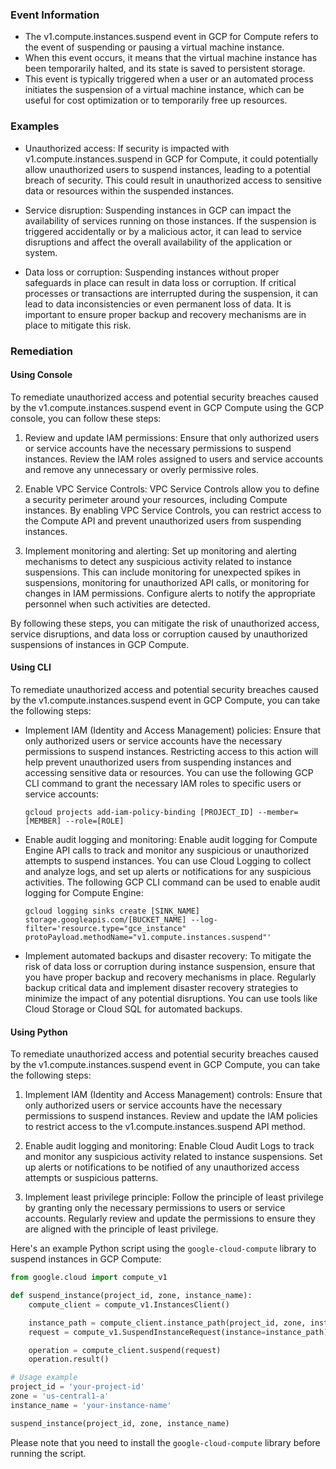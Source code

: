 
### Event Information

- The v1.compute.instances.suspend event in GCP for Compute refers to the event of suspending or pausing a virtual machine instance.
- When this event occurs, it means that the virtual machine instance has been temporarily halted, and its state is saved to persistent storage.
- This event is typically triggered when a user or an automated process initiates the suspension of a virtual machine instance, which can be useful for cost optimization or to temporarily free up resources.


### Examples

- Unauthorized access: If security is impacted with v1.compute.instances.suspend in GCP for Compute, it could potentially allow unauthorized users to suspend instances, leading to a potential breach of security. This could result in unauthorized access to sensitive data or resources within the suspended instances.

- Service disruption: Suspending instances in GCP can impact the availability of services running on those instances. If the suspension is triggered accidentally or by a malicious actor, it can lead to service disruptions and affect the overall availability of the application or system.

- Data loss or corruption: Suspending instances without proper safeguards in place can result in data loss or corruption. If critical processes or transactions are interrupted during the suspension, it can lead to data inconsistencies or even permanent loss of data. It is important to ensure proper backup and recovery mechanisms are in place to mitigate this risk.

### Remediation

#### Using Console

To remediate unauthorized access and potential security breaches caused by the v1.compute.instances.suspend event in GCP Compute using the GCP console, you can follow these steps:

1. Review and update IAM permissions: Ensure that only authorized users or service accounts have the necessary permissions to suspend instances. Review the IAM roles assigned to users and service accounts and remove any unnecessary or overly permissive roles.

2. Enable VPC Service Controls: VPC Service Controls allow you to define a security perimeter around your resources, including Compute instances. By enabling VPC Service Controls, you can restrict access to the Compute API and prevent unauthorized users from suspending instances.

3. Implement monitoring and alerting: Set up monitoring and alerting mechanisms to detect any suspicious activity related to instance suspensions. This can include monitoring for unexpected spikes in suspensions, monitoring for unauthorized API calls, or monitoring for changes in IAM permissions. Configure alerts to notify the appropriate personnel when such activities are detected.

By following these steps, you can mitigate the risk of unauthorized access, service disruptions, and data loss or corruption caused by unauthorized suspensions of instances in GCP Compute.

#### Using CLI

To remediate unauthorized access and potential security breaches caused by the v1.compute.instances.suspend event in GCP Compute, you can take the following steps:

- Implement IAM (Identity and Access Management) policies: Ensure that only authorized users or service accounts have the necessary permissions to suspend instances. Restricting access to this action will help prevent unauthorized users from suspending instances and accessing sensitive data or resources. You can use the following GCP CLI command to grant the necessary IAM roles to specific users or service accounts:

  ```
  gcloud projects add-iam-policy-binding [PROJECT_ID] --member=[MEMBER] --role=[ROLE]
  ```

- Enable audit logging and monitoring: Enable audit logging for Compute Engine API calls to track and monitor any suspicious or unauthorized attempts to suspend instances. You can use Cloud Logging to collect and analyze logs, and set up alerts or notifications for any suspicious activities. The following GCP CLI command can be used to enable audit logging for Compute Engine:

  ```
  gcloud logging sinks create [SINK_NAME] storage.googleapis.com/[BUCKET_NAME] --log-filter='resource.type="gce_instance" protoPayload.methodName="v1.compute.instances.suspend"'
  ```

- Implement automated backups and disaster recovery: To mitigate the risk of data loss or corruption during instance suspension, ensure that you have proper backup and recovery mechanisms in place. Regularly backup critical data and implement disaster recovery strategies to minimize the impact of any potential disruptions. You can use tools like Cloud Storage or Cloud SQL for automated backups.

#### Using Python

To remediate unauthorized access and potential security breaches caused by the v1.compute.instances.suspend event in GCP Compute, you can take the following steps:

1. Implement IAM (Identity and Access Management) controls: Ensure that only authorized users or service accounts have the necessary permissions to suspend instances. Review and update the IAM policies to restrict access to the v1.compute.instances.suspend API method.

2. Enable audit logging and monitoring: Enable Cloud Audit Logs to track and monitor any suspicious activity related to instance suspensions. Set up alerts or notifications to be notified of any unauthorized access attempts or suspicious patterns.

3. Implement least privilege principle: Follow the principle of least privilege by granting only the necessary permissions to users or service accounts. Regularly review and update the permissions to ensure they are aligned with the principle of least privilege.

Here's an example Python script using the `google-cloud-compute` library to suspend instances in GCP Compute:

```python
from google.cloud import compute_v1

def suspend_instance(project_id, zone, instance_name):
    compute_client = compute_v1.InstancesClient()

    instance_path = compute_client.instance_path(project_id, zone, instance_name)
    request = compute_v1.SuspendInstanceRequest(instance=instance_path)

    operation = compute_client.suspend(request)
    operation.result()

# Usage example
project_id = 'your-project-id'
zone = 'us-central1-a'
instance_name = 'your-instance-name'

suspend_instance(project_id, zone, instance_name)
```

Please note that you need to install the `google-cloud-compute` library before running the script.

